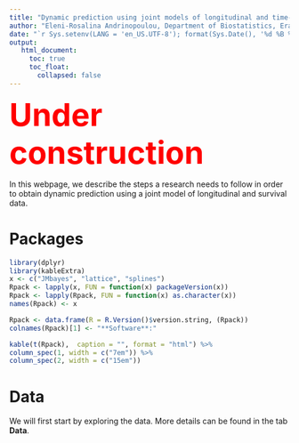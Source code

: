 ```yaml
---
title: "Dynamic prediction using joint models of longitudinal and time-to-event data"
author: "Eleni-Rosalina Andrinopoulou, Department of Biostatistics, Erasmus Medical Center"
date: "`r Sys.setenv(LANG = 'en_US.UTF-8'); format(Sys.Date(), '%d %B %Y')`"
output: 
   html_document:
     toc: true
     toc_float:
       collapsed: false
---
```


<span style="color:red; font-weight:bold; font-size:4em;"> Under construction </span>


In this webpage, we describe the steps a research needs to follow in order to obtain dynamic prediction using a joint model of longitudinal and survival data.

# Packages 

```r
library(dplyr)
library(kableExtra)
x <- c("JMbayes", "lattice", "splines")
Rpack <- lapply(x, FUN = function(x) packageVersion(x))
Rpack <- lapply(Rpack, FUN = function(x) as.character(x))
names(Rpack) <- x

Rpack <- data.frame(R = R.Version()$version.string, (Rpack))
colnames(Rpack)[1] <- "**Software**:"

kable(t(Rpack),  caption = "", format = "html") %>%
column_spec(1, width = c("7em")) %>%
column_spec(2, width = c("15em"))
```

# Data

We will first start by exploring the data. More details can be found in the tab **Data**.

